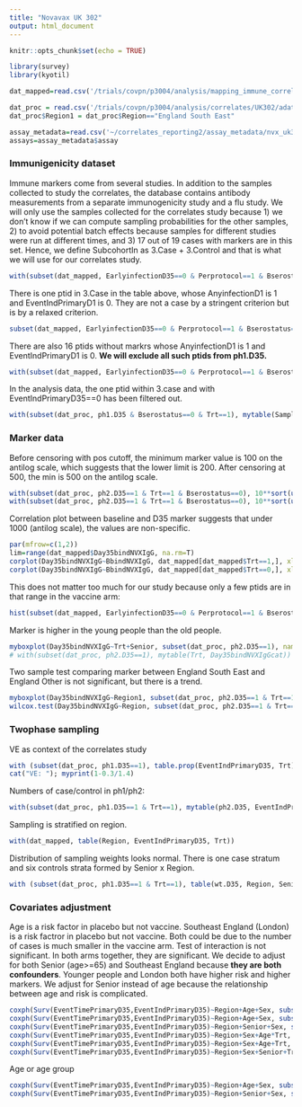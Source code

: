 ```yaml
---
title: "Novavax UK 302"
output: html_document
---
```


```r
knitr::opts_chunk$set(echo = TRUE)

library(survey)
library(kyotil)

dat_mapped=read.csv('/trials/covpn/p3004/analysis/mapping_immune_correlates/UK302/adata/COVID_Novavax_302UK_mapped_20240318.csv')

dat_proc = read.csv('/trials/covpn/p3004/analysis/correlates/UK302/adata/nvx_uk302_data_processed_20240320.csv')
dat_proc$Region1 = dat_proc$Region=="England South East"

assay_metadata=read.csv('~/correlates_reporting2/assay_metadata/nvx_uk302_assay_metadata.csv')
assays=assay_metadata$assay

```


### Immunigenicity dataset

Immune markers come from several studies. In addition to the samples collected to study the correlates, the database contains antibody measurements from a separate immunogenicity study and a flu study. We will only use the samples collected for the correlates study because 1) we don't know if we can compute sampling probabilities for the other samples, 2) to avoid potential batch effects because samples for different studies were run at different times, and 3) 17 out of 19 cases with markers are in this set. Hence, we define SubcohortIn as 3.Case + 3.Control and that is what we will use for our correlates study. 
```r
with(subset(dat_mapped, EarlyinfectionD35==0 & Perprotocol==1 & Bserostatus==0 & Trt==1), mytable(SampleSet, EventIndPrimaryD35))
```

There is one ptid in 3.Case in the table above, whose AnyinfectionD1 is 1 and EventIndPrimaryD1 is 0. They are not a case by a stringent criterion but is by a relaxed criterion.
```r
subset(dat_mapped, EarlyinfectionD35==0 & Perprotocol==1 & Bserostatus==0 & Trt==1 & EventIndPrimaryD35==0 & SampleSet=="3.Case", select=c(Subjectid, AnyinfectionD1, EventIndPrimaryD1))
```

There are also 16 ptids without markrs whose AnyinfectionD1 is 1 and EventIndPrimaryD1 is 0. **We will exclude all such ptids from ph1.D35.**
```r
with(subset(dat_mapped, EarlyinfectionD35==0 & Perprotocol==1 & Bserostatus==0 & Trt==1 & AnyinfectionD1==1 & EventIndPrimaryD1==0), mytable( SubcohortInd))
```
In the analysis data, the one ptid within 3.case and with EventIndPrimaryD35==0 has been filtered out.
```r
with(subset(dat_proc, ph1.D35 & Bserostatus==0 & Trt==1), mytable(SampleSet, EventIndPrimaryD35))
```

### Marker data

Before censoring with pos cutoff, the minimum marker value is 100 on the antilog scale, which suggests that the lower limit is 200. After censoring at 500, the min is 500 on the antilog scale.
```r
with(subset(dat_proc, ph2.D35==1 & Trt==1 & Bserostatus==0), 10**sort(unique(Day35bindNVXIgG))[1:10])
with(subset(dat_proc, ph2.D35==1 & Trt==1 & Bserostatus==0), 10**sort(unique(Day35bindNVXIgGIU))[1:10])
```

Correlation plot between baseline and D35 marker suggests that under 1000 (antilog scale), the values are non-specific. 
```r
par(mfrow=c(1,2))
lim=range(dat_mapped$Day35bindNVXIgG, na.rm=T)
corplot(Day35bindNVXIgG~BbindNVXIgG, dat_mapped[dat_mapped$Trt==1,], xlim=lim, asp=1, main="Vacc")
corplot(Day35bindNVXIgG~BbindNVXIgG, dat_mapped[dat_mapped$Trt==0,], xlim=lim, asp=1, main="Plac")
```

This does not matter too much for our study because only a few ptids are in that range in the vaccine arm:
```r
hist(subset(dat_mapped, EarlyinfectionD35==0 & Perprotocol==1 & Bserostatus==0 & Trt==1 & SubcohortInd==1)$Day35bindNVXIgG, main="")
```

Marker is higher in the young people than the old people.
```r
myboxplot(Day35bindNVXIgG~Trt+Senior, subset(dat_proc, ph2.D35==1), names=c("plac,young","vacc,young","plac,senior","vacc,senior"))
# with(subset(dat_proc, ph2.D35==1), mytable(Trt, Day35bindNVXIgGcat))
```


Two sample test comparing marker between England South East and England Other is not significant, but there is a trend.
```r
myboxplot(Day35bindNVXIgG~Region1, subset(dat_proc, ph2.D35==1 & Trt==1), cex.axis=0.8, test="w", names=c("Other","England South East"))
wilcox.test(Day35bindNVXIgG~Region, subset(dat_proc, ph2.D35==1 & Trt==1 & Region!="Scotland, Wales, Northern Ireland"))
```


### Twophase sampling


VE as context of the correlates study
```r
with (subset(dat_proc, ph1.D35==1), table.prop(EventIndPrimaryD35, Trt))
cat("VE: "); myprint(1-0.3/1.4)
```

Numbers of case/control in ph1/ph2:
```r
with(subset(dat_proc, ph1.D35==1 & Trt==1), mytable(ph2.D35, EventIndPrimaryD35))
```


Sampling is stratified on region.
```r
with(dat_mapped, table(Region, EventIndPrimaryD35, Trt))
```

Distribution of sampling weights looks normal. There is one case stratum and six controls strata formed by Senior x Region.
```r
with (subset(dat_proc, ph1.D35==1 & Trt==1), table(wt.D35, Region, Senior))
```




### Covariates adjustment

Age is a risk factor in placebo but not vaccine. Southeast England (London) is a risk factror in placebo but not vaccine. Both could be due to the number of cases is much smaller in the vaccine arm. Test of interaction is not significant. In both arms together, they are significant. We decide to adjust for both Senior (age>=65) and Southeast England because **they are both confounders**. Younger people and London both have higher risk and higher markers. We adjust for Senior instead of age because the relationship between age and risk is complicated.
```r
coxph(Surv(EventTimePrimaryD35,EventIndPrimaryD35)~Region+Age+Sex, subset(dat_proc, ph1.D35==1 & Trt==0))
coxph(Surv(EventTimePrimaryD35,EventIndPrimaryD35)~Region+Age+Sex, subset(dat_proc, ph1.D35==1 & Trt==1))
coxph(Surv(EventTimePrimaryD35,EventIndPrimaryD35)~Region+Senior+Sex, subset(dat_proc, ph1.D35==1 & Trt==1))
coxph(Surv(EventTimePrimaryD35,EventIndPrimaryD35)~Region+Sex+Age*Trt, subset(dat_proc, ph1.D35==1))
coxph(Surv(EventTimePrimaryD35,EventIndPrimaryD35)~Region+Sex+Age+Trt, subset(dat_proc, ph1.D35==1))
coxph(Surv(EventTimePrimaryD35,EventIndPrimaryD35)~Region+Sex+Senior+Trt, subset(dat_proc, ph1.D35==1))
```
Age or age group
```r
coxph(Surv(EventTimePrimaryD35,EventIndPrimaryD35)~Region+Age+Sex, subset(dat_proc, ph1.D35==1 & Trt==0))
coxph(Surv(EventTimePrimaryD35,EventIndPrimaryD35)~Region+Senior+Sex, subset(dat_proc, ph1.D35==1 & Trt==0))

```

